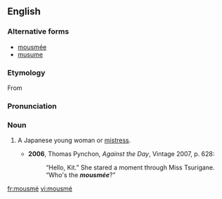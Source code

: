 ==English==
===Alternative forms===
*[[mousmée]]
*[[musume]]

===Etymology===
From {{Ja.}} 

===Pronunciation===
{{IPA|/ˈmuːsmeɪ/}}

===Noun===
{{en-noun}}

# {{historical}} A Japanese young woman or [[mistress]].
#*'''2006''', Thomas Pynchon, ''Against the Day'', Vintage 2007, p. 628:
#*:“Hello,  Kit.”  She stared a moment through Miss Tsurigane.  “Who's the '''''mousmée'''''?”

[[fr:mousmé]]
[[vi:mousmé]]